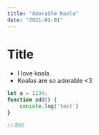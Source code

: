 ```yaml
---
title: "Adorable Koala"
date: "2021-01-01"
---
```


# Title
- I love koala.
- Koalas are so adorable <3

```javascript
let a = 1234;
function add() {
	console.log('test')
}

//測試
```